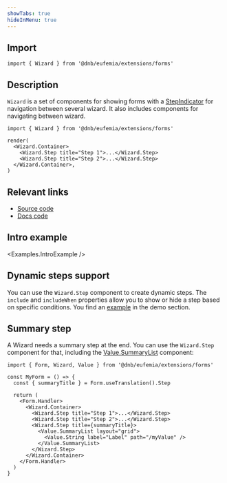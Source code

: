 ```yaml
---
showTabs: true
hideInMenu: true
---
```



## Import

```tsx
import { Wizard } from '@dnb/eufemia/extensions/forms'
```

## Description

`Wizard` is a set of components for showing forms with a [StepIndicator](/uilib/components/step-indicator/) for navigation between several wizard. It also includes components for navigating between wizard.

```tsx
import { Wizard } from '@dnb/eufemia/extensions/forms'

render(
  <Wizard.Container>
    <Wizard.Step title="Step 1">...</Wizard.Step>
    <Wizard.Step title="Step 2">...</Wizard.Step>
  </Wizard.Container>,
)
```

## Relevant links

- [Source code](https://github.com/dnbexperience/eufemia/tree/main/packages/dnb-eufemia/src/extensions/forms/Wizard)
- [Docs code](https://github.com/dnbexperience/eufemia/tree/main/packages/dnb-design-system-portal/src/docs/uilib/extensions/forms/Wizard)

## Intro example

<Examples.IntroExample />

## Dynamic steps support

You can use the `Wizard.Step` component to create dynamic steps. The `include` and `includeWhen` properties allow you to show or hide a step based on specific conditions. You find an [example](/uilib/extensions/forms/Wizard/Step/#dynamic-steps) in the demo section.

## Summary step

A Wizard needs a summary step at the end. You can use the `Wizard.Step` component for that, including the [Value.SummaryList](/uilib/extensions/forms/Value/SummaryList/) component:

```tsx
import { Form, Wizard, Value } from '@dnb/eufemia/extensions/forms'

const MyForm = () => {
  const { summaryTitle } = Form.useTranslation().Step

  return (
    <Form.Handler>
      <Wizard.Container>
        <Wizard.Step title="Step 1">...</Wizard.Step>
        <Wizard.Step title="Step 2">...</Wizard.Step>
        <Wizard.Step title={summaryTitle}>
          <Value.SummaryList layout="grid">
            <Value.String label="Label" path="/myValue" />
          </Value.SummaryList>
        </Wizard.Step>
      </Wizard.Container>
    </Form.Handler>
  )
}
```
